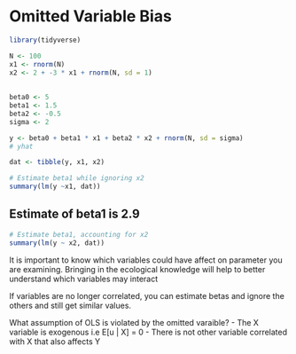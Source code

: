 

# Omitted Variable Bias 
```r
library(tidyverse)
```


```r
N <- 100
x1 <- rnorm(N)
x2 <- 2 + -3 * x1 + rnorm(N, sd = 1)
  
  
beta0 <- 5
beta1 <- 1.5
beta2 <- -0.5
sigma <- 2

y <- beta0 + beta1 * x1 + beta2 * x2 + rnorm(N, sd = sigma)
# yhat 

dat <- tibble(y, x1, x2)
```


```r
# Estimate beta1 while ignoring x2
summary(lm(y ~x1, dat))
```

## Estimate of beta1 is 2.9 

```r
# Estimate beta1, accounting for x2
summary(lm(y ~ x2, dat))
```

It is important to know which variables could have affect on parameter you are examining. Bringing in the ecological knowledge will help to better understand which variables may interact


If variables are no longer correlated, you can estimate betas and ignore the others and still get similar values. 


What assumption of OLS is violated by the omitted varaible? 
-  The X variable is exogenous i.e E[u | X] = 0
-  There is not other variable correlated with X that also affects Y




